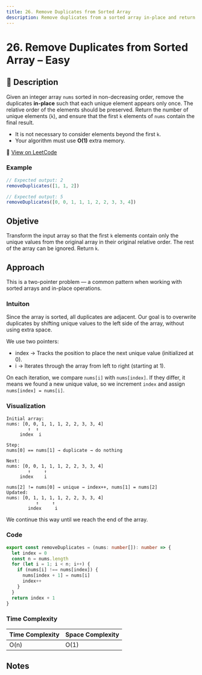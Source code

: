 ```yaml
---
title: 26. Remove Duplicates from Sorted Array
description: Remove duplicates from a sorted array in-place and return the count of unique elements.
---
```


# 26. Remove Duplicates from Sorted Array – Easy

## 🧾 Description

Given an integer array `nums` sorted in non-decreasing order, remove the duplicates **in-place** such that each unique element appears only once. The relative order of the elements should be preserved. Return the number of unique elements (`k`), and ensure that the first `k` elements of `nums` contain the final result.

- It is not necessary to consider elements beyond the first `k`.
- Your algorithm must use **O(1)** extra memory.

🔗 [View on LeetCode](https://leetcode.com/problems/remove-duplicates-from-sorted-array/)

### Example

```ts
// Expected output: 2
removeDuplicates([1, 1, 2])

// Expected output: 5
removeDuplicates([0, 0, 1, 1, 1, 2, 2, 3, 3, 4])
```

## Objetive

Transform the input array so that the first `k` elements contain only the unique values from the original array in their original relative order. The rest of the array can be ignored. Return `k`.

## Approach

This is a two-pointer problem — a common pattern when working with sorted arrays and in-place operations.

### Intuiton

Since the array is sorted, all duplicates are adjacent. Our goal is to overwrite duplicates by shifting unique values to the left side of the array, without using extra space.

We use two pointers:

- index → Tracks the position to place the next unique value (initialized at 0).
- i → Iterates through the array from left to right (starting at 1).

On each iteration, we compare `nums[i]` with `nums[index]`. If they differ, it means we found a new unique value, so we increment `index` and assign `nums[index] = nums[i]`.

### Visualization

```
Initial array:
nums: [0, 0, 1, 1, 1, 2, 2, 3, 3, 4]
        ↑  ↑
     index  i

Step:
nums[0] == nums[1] → duplicate → do nothing

Next:
nums: [0, 0, 1, 1, 1, 2, 2, 3, 3, 4]
        ↑     ↑
     index    i

nums[2] != nums[0] → unique → index++, nums[1] = nums[2]
Updated:
nums: [0, 1, 1, 1, 1, 2, 2, 3, 3, 4]
           ↑     ↑
        index     i
```

We continue this way until we reach the end of the array.

### Code

```ts title="26. Remove duplicates from sorted array"
export const removeDuplicates = (nums: number[]): number => {
  let index = 0
  const n = nums.length
  for (let i = 1; i < n; i++) {
    if (nums[i] !== nums[index]) {
      nums[index + 1] = nums[i]
      index++
    }
  }
  return index + 1
}
```

### Time Complexity

| Time Complexity | Space Complexity |
| --------------- | ---------------- |
| O(n)            | O(1)             |

## Notes
